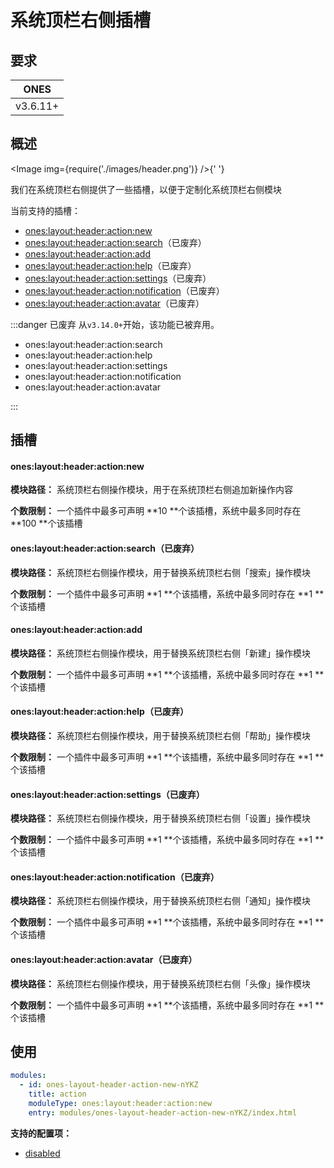 # 系统顶栏右侧插槽

## 要求

|   ONES   |
| :------: |
| v3.6.11+ |

## 概述

<Image img={require('./images/header.png')} />{' '}

我们在系统顶栏右侧提供了一些插槽，以便于定制化系统顶栏右侧模块

当前支持的插槽：

- [ones:layout:header:action:new](#oneslayoutheaderactionnew)
- [ones:layout:header:action:search](#oneslayoutheaderactionsearch)（已废弃）
- [ones:layout:header:action:add](#oneslayoutheaderactionadd)
- [ones:layout:header:action:help](#oneslayoutheaderactionhelp)（已废弃）
- [ones:layout:header:action:settings](#oneslayoutheaderactionsettings)（已废弃）
- [ones:layout:header:action:notification](#oneslayoutheaderactionnotification)（已废弃）
- [ones:layout:header:action:avatar](#oneslayoutheaderactionavatar)（已废弃）

:::danger 已废弃
从`v3.14.0+`开始，该功能已被弃用。

- ones:layout:header:action:search
- ones:layout:header:action:help
- ones:layout:header:action:settings
- ones:layout:header:action:notification
- ones:layout:header:action:avatar

:::

## 插槽

#### ones:layout:header:action:new

**模块路径：** 系统顶栏右侧操作模块，用于在系统顶栏右侧追加新操作内容

**个数限制：** 一个插件中最多可声明 **10 **个该插槽，系统中最多同时存在 **100 **个该插槽

#### ones:layout:header:action:search（已废弃）

**模块路径：** 系统顶栏右侧操作模块，用于替换系统顶栏右侧「搜索」操作模块

**个数限制：** 一个插件中最多可声明 **1 **个该插槽，系统中最多同时存在 **1 **个该插槽

#### ones:layout:header:action:add

**模块路径：** 系统顶栏右侧操作模块，用于替换系统顶栏右侧「新建」操作模块

**个数限制：** 一个插件中最多可声明 **1 **个该插槽，系统中最多同时存在 **1 **个该插槽

#### ones:layout:header:action:help（已废弃）

**模块路径：** 系统顶栏右侧操作模块，用于替换系统顶栏右侧「帮助」操作模块

**个数限制：** 一个插件中最多可声明 **1 **个该插槽，系统中最多同时存在 **1 **个该插槽

#### ones:layout:header:action:settings（已废弃）

**模块路径：** 系统顶栏右侧操作模块，用于替换系统顶栏右侧「设置」操作模块

**个数限制：** 一个插件中最多可声明 **1 **个该插槽，系统中最多同时存在 **1 **个该插槽

#### ones:layout:header:action:notification（已废弃）

**模块路径：** 系统顶栏右侧操作模块，用于替换系统顶栏右侧「通知」操作模块

**个数限制：** 一个插件中最多可声明 **1 **个该插槽，系统中最多同时存在 **1 **个该插槽

#### ones:layout:header:action:avatar（已废弃）

**模块路径：** 系统顶栏右侧操作模块，用于替换系统顶栏右侧「头像」操作模块

**个数限制：** 一个插件中最多可声明 **1 **个该插槽，系统中最多同时存在 **1 **个该插槽

## 使用

```yaml
modules:
  - id: ones-layout-header-action-new-nYKZ
    title: action
    moduleType: ones:layout:header:action:new
    entry: modules/ones-layout-header-action-new-nYKZ/index.html
```

**支持的配置项：**

- [disabled](../../../../reference/config/plugin.yaml#disabled)
